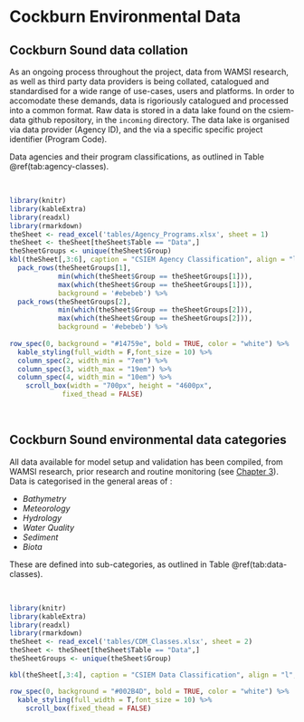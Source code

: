 # Cockburn Environmental Data

## Cockburn Sound data collation {-}

As an ongoing process throughout the project, data from WAMSI research, as well as third party data providers is being collated, catalogued and standardised for a wide range of use-cases, users and platforms.  In order to accomodate these demands, data is rigoriously catalogued and processed into a common format. Raw data is stored in a data lake found on the csiem-data github repository, in the ```incoming``` directory. The data lake is organised via data provider (Agency ID), and the via a specific specific project identifier (Program Code). 

Data agencies and their program classifications, as outlined in Table \@ref(tab:agency-classes).

<br>


```r
library(knitr)
library(kableExtra)
library(readxl)
library(rmarkdown)
theSheet <- read_excel('tables/Agency_Programs.xlsx', sheet = 1)
theSheet <- theSheet[theSheet$Table == "Data",]
theSheetGroups <- unique(theSheet$Group)
kbl(theSheet[,3:6], caption = "CSIEM Agency Classification", align = "l",) %>%
  pack_rows(theSheetGroups[1],
            min(which(theSheet$Group == theSheetGroups[1])),
            max(which(theSheet$Group == theSheetGroups[1])),
            background = '#ebebeb') %>%
  pack_rows(theSheetGroups[2],
            min(which(theSheet$Group == theSheetGroups[2])),
            max(which(theSheet$Group == theSheetGroups[2])),
            background = '#ebebeb') %>%
	     
row_spec(0, background = "#14759e", bold = TRUE, color = "white") %>%
  kable_styling(full_width = F,font_size = 10) %>%
  column_spec(2, width_min = "7em") %>%
  column_spec(3, width_max = "19em") %>%
  column_spec(4, width_min = "10em") %>%
    scroll_box(width = "700px", height = "4600px",
             fixed_thead = FALSE)
```

<br>




## Cockburn Sound environmental data categories {-}

All data available for model setup and validation has been compiled, from WAMSI research, prior research and routine monitoring (see [Chapter 3](Model-Data Ecosystem)). Data is categorised in the general areas of :

+ *Bathymetry*
+ *Meteorology*
+ *Hydrology*
+ *Water Quality*
+ *Sediment*
+ *Biota*


These are defined into sub-categories, as outlined in Table \@ref(tab:data-classes).

<br>

```r
library(knitr)
library(kableExtra)
library(readxl)
library(rmarkdown)
theSheet <- read_excel('tables/CDM_Classes.xlsx', sheet = 2)
theSheet <- theSheet[theSheet$Table == "Data",]
theSheetGroups <- unique(theSheet$Group)

kbl(theSheet[,3:4], caption = "CSIEM Data Classification", align = "l",) %>%

row_spec(0, background = "#002B4D", bold = TRUE, color = "white") %>%
  kable_styling(full_width = T,font_size = 10) %>%
    scroll_box(fixed_thead = FALSE)
```

<br>
